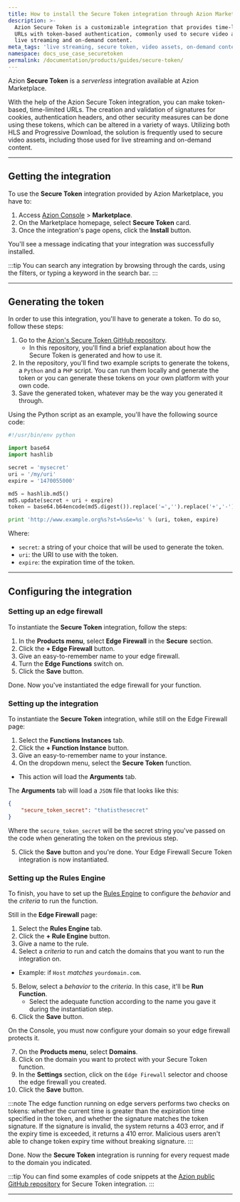 ```yaml
---
title: How to install the Secure Token integration through Azion Marketplace
description: >-
  Azion Secure Token is a customizable integration that provides time-limited
  URLs with token-based authentication, commonly used to secure video assets for
  live streaming and on-demand content.
meta_tags: 'live streaming, secure token, video assets, on-demand content'
namespace: docs_use_case_securetoken
permalink: /documentation/products/guides/secure-token/
---
```



<InterfaceNote />

Azion **Secure Token** is a *serverless* integration available at Azion Marketplace.

With the help of the Azion Secure Token integration, you can make token-based, time-limited URLs. The creation and validation of signatures for cookies, authentication headers, and other security measures can be done using these tokens, which can be altered in a variety of ways. Utilizing both HLS and Progressive Download, the solution is frequently used to secure video assets, including those used for live streaming and on-demand content.

---

## Getting the integration

To use the **Secure Token** integration provided by Azion Marketplace, you have to:

1. Access [Azion Console](/en/documentation/products/guides/how-to-access-azion-console/) > **Marketplace**.
2. On the Marketplace homepage, select **Secure Token** card.
3. Once the integration's page opens, click the **Install** button.

You'll see a message indicating that your integration was successfully installed.

:::tip
You can search any integration by browsing through the cards, using the filters, or typing a keyword in the search bar.
:::

---

## Generating the token

In order to use this integration, you'll have to generate a token. To do so, follow these steps:

1. Go to the [Azion's Secure Token GitHub repository](https://github.com/aziontech/azion_secure_token).
    - In this repository, you'll find a brief explanation about how the Secure Token is generated and how to use it.
2. In the repository, you'll find two example scripts to generate the tokens, a `Python` and a `PHP` script. You can run them locally and generate the token or you can generate these tokens on your own platform with your own code.
3. Save the generated token, whatever may be the way you generated it through.

Using the Python script as an example, you'll have the following source code:

```python
#!/usr/bin/env python

import base64
import hashlib

secret = 'mysecret'
uri = '/my/uri'
expire = '1470055000'

md5 = hashlib.md5()
md5.update(secret + uri + expire)
token = base64.b64encode(md5.digest()).replace('=','').replace('+','-').replace('/','_')

print 'http://www.example.org%s?st=%s&e=%s' % (uri, token, expire)
```

Where:
- `secret`: a string of your choice that will be used to generate the token.
- `uri`: the URI to use with the token.
- `expire`: the expiration time of the token.

---

## Configuring the integration

### Setting up an edge firewall

To instantiate the **Secure Token** integration, follow the steps:

1. In the **Products menu**, select **Edge Firewall** in the **Secure** section.
2. Click the **+ Edge Firewall** button.
3. Give an easy-to-remember name to your edge firewall.
4. Turn the **Edge Functions** switch on.
5. Click the **Save** button.

Done. Now you've instantiated the edge firewall for your function.

### Setting up the integration

To instantiate the **Secure Token** integration, while still on the Edge Firewall page:

1. Select the **Functions Instances** tab.
2. Click the **+ Function Instance** button.
3. Give an easy-to-remember name to your instance.
4. On the dropdown menu, select the **Secure Token** function.
  - This action will load the **Arguments** tab.

The **Arguments** tab will load a `JSON` file that looks like this:

```json
{
    "secure_token_secret": "thatisthesecret"
}
```

Where the `secure_token_secret` will be the secret string you've passed on the code when generating the token on the previous step.

5. Click the **Save** button and you're done. Your Edge Firewall Secure Token integration is now instantiated.

### Setting up the Rules Engine

To finish, you have to set up the [Rules Engine](/en/documentation/products/secure/edge-firewall/rules-engine/) to configure the *behavior* and the *criteria* to run the function.

Still in the **Edge Firewall** page:

1. Select the **Rules Engine** tab.
2. Click the **+ Rule Engine** button.
3. Give a name to the rule.
4. Select a *criteria* to run and catch the domains that you want to run the integration on.
  - Example: if `Host` *matches* `yourdomain.com`.
5. Below, select a *behavior* to the *criteria*. In this case, it'll be **Run Function**. 
   - Select the adequate function according to the name you gave it during the instantiation step.
6. Click the **Save** button.

On the Console, you must now configure your domain so your edge firewall protects it.

7. On the **Products menu**, select **Domains**.
8. Click on the domain you want to protect with your Secure Token function.
9. In the **Settings** section, click on the `Edge Firewall` selector and choose the edge firewall you created.
10. Click the **Save** button.

:::note
The edge function running on edge servers performs two checks on tokens: whether the current time is greater than the expiration time specified in the token, and whether the signature matches the token signature. If the signature is invalid, the system returns a 403 error, and if the expiry time is exceeded, it returns a 410 error. Malicious users aren't able to change token expiry time without breaking signature.
:::

Done. Now the **Secure Token** integration is running for every request made to the domain you indicated.

:::tip
You can find some examples of code snippets at the [Azion public GitHub repository](https://github.com/aziontech/azion_secure_token) for Secure Token integration.
:::

---